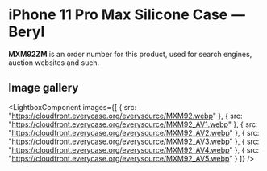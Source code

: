 
# iPhone 11 Pro Max Silicone Case — Beryl

<Callout type='info' emoji='👉🏻'>**MXM92ZM** is an order number for this product, used for search engines, auction websites and such.</Callout>

## Image gallery

<LightboxComponent
    images={[
      {
        src: "https://cloudfront.everycase.org/everysource/MXM92.webp"
      },
      {
        src: "https://cloudfront.everycase.org/everysource/MXM92_AV1.webp"
      },
      {
        src: "https://cloudfront.everycase.org/everysource/MXM92_AV2.webp"
      },
      {
        src: "https://cloudfront.everycase.org/everysource/MXM92_AV3.webp"
      },
      {
        src: "https://cloudfront.everycase.org/everysource/MXM92_AV4.webp"
      },
      {
        src: "https://cloudfront.everycase.org/everysource/MXM92_AV5.webp"
      }
    ]}
  />
